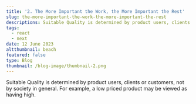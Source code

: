 ```yaml
---
title: '2. The More Important the Work, the More Important the Rest'
slug: the-more-important-the-work-the-more-important-the-rest
descriptions: Suitable Quality is determined by product users, clients or customers, not by society in general. For example, a low priced product may be viewed as having high.
tags:
  - react
  - next
date: 12 June 2023
altthumbnail: beach
featured: false
type: Blog
thumbnail: /blog-image/thumbnail-2.png
---
```

Suitable Quality is determined by product users, clients or customers, not by society in general. For example, a low priced product may be viewed as having high.

